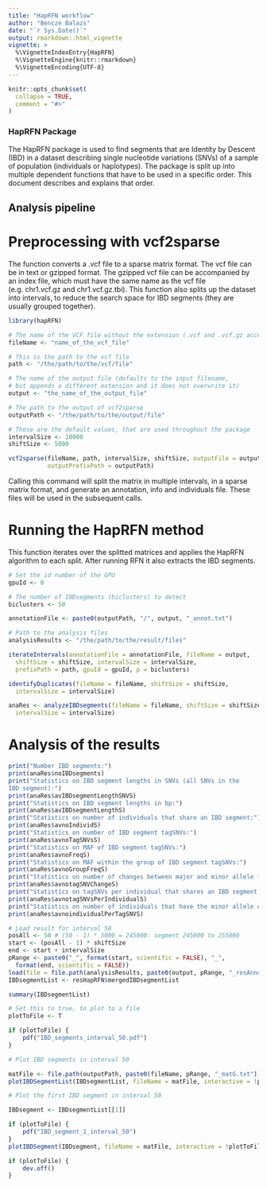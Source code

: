 ```yaml
---
title: "HapRFN workflow"
author: "Bencze Balazs"
date: "`r Sys.Date()`"
output: rmarkdown::html_vignette
vignette: >
  %\VignetteIndexEntry{HapRFN}
  %\VignetteEngine{knitr::rmarkdown}
  %\VignetteEncoding{UTF-8}
---
```


```r
knitr::opts_chunk$set(
  collapse = TRUE,
  comment = "#>"
)
```

### HapRFN Package

The HapRFN package is used to find segments that are Identity by Descent (IBD) in a dataset describing single nucleotide variations (SNVs) of a sample of population (individuals or haplotypes).
The package is split up into multiple dependent functions that have to be used in a specific order. This document describes and explains that order.

## Analysis pipeline

# Preprocessing with vcf2sparse

The function converts a .vcf file to a sparse matrix format. The vcf file can be in text or gzipped format. The gzipped vcf file can be accompanied by an index file, which must have the same name as the vcf file (e.g. chr1.vcf.gz and chr1.vcf.gz.tbi). This function also splits up the dataset into intervals, to reduce the search space for IBD segments (they are usually grouped together).

```r
library(hapRFN)

# The name of the VCF file without the extension (.vcf and .vcf.gz accepted)
fileName <- "name_of_the_vcf_file"

# This is the path to the vcf file
path <- "/the/path/to/the/vcf/file"

# The name of the output file (defaults to the input filename,
# but appends a different extension and it does not overwrite it)
output <- "the_name_of_the_output_file"

# The path to the output of vcf2sparse
outputPath <- "/the/path/to/the/output/file"

# These are the default values, that are used throughout the package
intervalSize <- 10000
shiftSize <- 5000

vcf2sparse(fileName, path, intervalSize, shiftSize, outputFile = output,
           outputPrefixPath = outputPath)
```

Calling this command will split the matrix in multiple intervals, in a sparse matrix format, and generate an annotation, info and individuals file. These files will be used in the subsequent calls.

# Running the HapRFN method

This function iterates over the splitted matrices and applies the HapRFN algorithm to each split. After running RFN it also extracts the IBD segments.

```r
# Set the id number of the GPU
gpuId <- 0

# The number of IBDsegments (biclusters) to detect
biclusters <- 50

annotationFile <- paste0(outputPath, "/", output, "_annot.txt")

# Path to the analysis files
analysisResults <- "/the/path/to/the/result/files"

iterateIntervals(annotationFile = annotationFile, fileName = output,
  shiftSize = shiftSize, intervalSize = intervalSize,
  prefixPath = path, gpuId = gpuId, p = biclusters)

identifyDuplicates(fileName = fileName, shiftSize = shiftSize,
  intervalSize = intervalSize)

anaRes <- analyzeIBDsegments(fileName = fileName, shiftSize = shiftSize,
  intervalSize = intervalSize)
```

# Analysis of the results

```r
print("Number IBD segments:")
print(anaRes$noIBDsegments)
print("Statistics on IBD segment lengths in SNVs (all SNVs in the
IBD segment):")
print(anaRes$avIBDsegmentLengthSNVS)
print("Statistics on IBD segment lengths in bp:")
print(anaRes$avIBDsegmentLengthS)
print("Statistics on number of individuals that share an IBD segment:")
print(anaRes$avnoIndividS)
print("Statistics on number of IBD segment tagSNVs:")
print(anaRes$avnoTagSNVsS)
print("Statistics on MAF of IBD segment tagSNVs:")
print(anaRes$avnoFreqS)
print("Statistics on MAF within the group of IBD segment tagSNVs:")
print(anaRes$avnoGroupFreqS)
print("Statistics on number of changes between major and minor allele frequency:")
print(anaRes$avnotagSNVChangeS)
print("Statistics on tagSNVs per individual that shares an IBD segment:")
print(anaRes$avnotagSNVsPerIndividualS)
print("Statistics on number of individuals that have the minor allele of tagSNVs:")
print(anaRes$avnoindividualPerTagSNVS)

# Load result for interval 50
posAll <- 50 # (50 - 1) * 5000 = 245000: segment 245000 to 255000
start <- (posAll - 1) * shiftSize
end <- start + intervalSize
pRange <- paste0("_", format(start, scientific = FALSE), "_",
  format(end, scientific = FALSE))
load(file = file.path(analysisResults, paste0(output, pRange, "_resAnno", ".Rda")))
IBDsegmentList <- resHapRFN$mergedIBDsegmentList

summary(IBDsegmentList)

# Set this to true, to plot to a file
plotToFile <- T

if (plotToFile) {
    pdf("IBD_segments_interval_50.pdf")
}

# Plot IBD segments in interval 50

matFile <- file.path(outputPath, paste0(fileName, pRange, "_matG.txt"))
plotIBDSegmentList(IBDsegmentList, fileName = matFile, interactive = !plotToFile)

# Plot the first IBD segment in interval 50

IBDsegment <- IBDsegmentList[[1]]

if (plotToFile) {
    pdf("IBD_segment_1_interval_50")
}
plotIBDSegment(IBDsegment, fileName = matFile, interactive = !plotToFile)

if (plotToFile) {
    dev.off()
}

```

